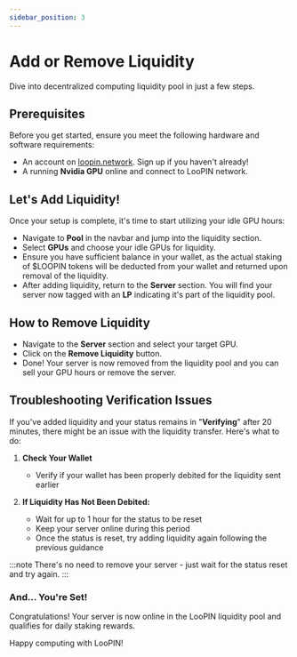 ```yaml
---
sidebar_position: 3
---
```


# Add or Remove Liquidity

Dive into decentralized computing liquidity pool in just a few steps.


<div style={{ position: "relative", top: 0, left: 0, width: "100%", height: "100%", colorScheme: "dark", borderRadius: "10px" }}>
    <ReactPlayer controls url={videoUrl} />
</div>

## Prerequisites

Before you get started, ensure you meet the following hardware and software requirements:

- An account on [loopin.network](https://loopin.network). Sign up if you haven't already!
- A running **Nvidia GPU** online and connect to LooPIN network.

## Let's Add Liquidity!

Once your setup is complete, it's time to start utilizing your idle GPU hours:
- Navigate to **Pool** in the navbar and jump into the liquidity section.
- Select **GPUs** and choose your idle GPUs for liquidity.
- Ensure you have sufficient balance in your wallet, as the actual staking of $LOOPIN tokens will be deducted from your wallet and returned upon removal of the liquidity.
- After adding liquidity, return to the **Server** section. You will find your server now tagged with an **LP** indicating it's part of the liquidity pool.

## How to Remove Liquidity

- Navigate to the **Server** section and select your target GPU.
- Click on the **Remove Liquidity** button.
- Done! Your server is now removed from the liquidity pool and you can sell your GPU hours or remove the server.

## Troubleshooting Verification Issues

If you've added liquidity and your status remains in "**Verifying**" after 20 minutes, there might be an issue with the liquidity transfer. Here's what to do:

1. **Check Your Wallet**
   - Verify if your wallet has been properly debited for the liquidity sent earlier

2. **If Liquidity Has Not Been Debited:**
   - Wait for up to 1 hour for the status to be reset
   - Keep your server online during this period
   - Once the status is reset, try adding liquidity again following the previous guidance

:::note
There's no need to remove your server - just wait for the status reset and try again.
:::

### And... You're Set!

Congratulations! Your server is now online in the LooPIN liquidity pool and qualifies for daily staking rewards.

Happy computing with LooPIN!
